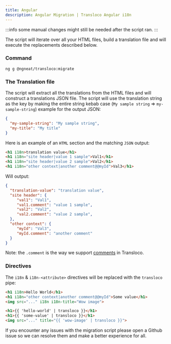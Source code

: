 ```yaml
---
title: Angular
description: Angular Migration | Transloco Angular i18n
---
```


:::info
some manual changes might still be needed after the script ran.
:::

The script will iterate over all your HTML files, build a  translation file and will execute the replacements described below.

### Command
`ng g @ngneat/transloco:migrate`

### The Translation file

The script will extract all the translations from the HTML files and will construct a translations JSON file.
The script will use the translation string as the key by making the entire string kebab case (`My sample string` => `my-sample-string`) example for the output JSON:

```json title="en.json"
{
  "my-sample-string": "My sample string",
  "my-title": "My title"
}
```

Here is an example of an `HTML` section and the matching `JSON` output:

```html
<h1 i18n>translation value</h1>
<h1 i18n="site header|value 1 sample">Val1</h1>
<h1 i18n="site header|value 2 sample">Val2</h1>
<h1 i18n="other context|another comment@@myId">Val3</h1>
```

Will output:
```json title="en.json"
{
  "translation-value": "translation value",
  "site header": {
     "val1": "Val1",
     "val1.comment": "value 1 sample",
     "val2": "Val2",
     "val2.comment": "value 2 sample",
  },
  "other context": {
     "myId": "Val3",
     "myId.comment": "another comment"
  }
}
```

Note: the `.comment` is the way we support [comments](../tools/comments) in Transloco.

### Directives

The `i18n` & `i18n-<attribute>` directives will be replaced with the `transloco` pipe:

```html title="before.html"
<h1 i18n>Hello World</h1>
<h1 i18n="other context|another comment@@myId">Some value</h1>
<img src="..." i18n i18n-title="Wow image">
```

```html title="after.html"
<h1>{{ 'hello-world' | transloco }}</h1>
<h1>{{ 'some-value' | transloco }}</h1>
<img src="..." title="{{ 'wow-image' | transloco }}">
```

If you encounter any issues with the migration script please open a Github issue so we can resolve them and make a better experience for all.


